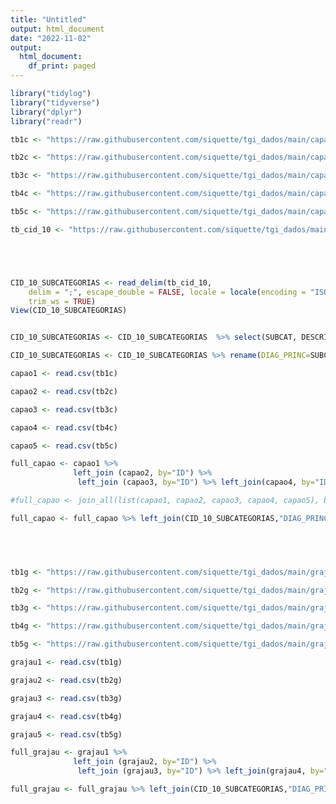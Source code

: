 ---
title: "Untitled"
output: html_document
date: "2022-11-02"
output:
  html_document:
    df_print: paged
---

```{r}



library("tidylog")
library("tidyverse")
library("dplyr")
library("readr")

```

```{r}

tb1c <- "https://raw.githubusercontent.com/siquette/tgi_dados/main/capao/todas%20idades/2013.csv"

tb2c <- "https://raw.githubusercontent.com/siquette/tgi_dados/main/capao/todas%20idades/2014.csv"

tb3c <- "https://raw.githubusercontent.com/siquette/tgi_dados/main/capao/todas%20idades/2015.csv"

tb4c <- "https://raw.githubusercontent.com/siquette/tgi_dados/main/capao/todas%20idades/2016.csv"

tb5c <- "https://raw.githubusercontent.com/siquette/tgi_dados/main/capao/todas%20idades/2017.csv"

tb_cid_10 <- "https://raw.githubusercontent.com/siquette/tgi_dados/main/CID-10-SUBCATEGORIAS.CSV"






```
```{r}

CID_10_SUBCATEGORIAS <- read_delim(tb_cid_10, 
    delim = ";", escape_double = FALSE, locale = locale(encoding = "ISO-8859-1"), 
    trim_ws = TRUE)
View(CID_10_SUBCATEGORIAS)


CID_10_SUBCATEGORIAS <- CID_10_SUBCATEGORIAS  %>% select(SUBCAT, DESCRICAO)

CID_10_SUBCATEGORIAS <- CID_10_SUBCATEGORIAS %>% rename(DIAG_PRINC=SUBCAT)

```

```{r}
capao1 <- read.csv(tb1c)

capao2 <- read.csv(tb2c)

capao3 <- read.csv(tb3c)

capao4 <- read.csv(tb4c)

capao5 <- read.csv(tb5c)

full_capao <- capao1 %>%
              left_join (capao2, by="ID") %>%
               left_join (capao3, by="ID") %>% left_join(capao4, by="ID") %>% left_join(capao5, by="ID")

#full_capao <- join_all(list(capao1, capao2, capao3, capao4, capao5), by='ID', type='left')

full_capao <- full_capao %>% left_join(CID_10_SUBCATEGORIAS,"DIAG_PRINC")



 
```
```{r}
tb1g <- "https://raw.githubusercontent.com/siquette/tgi_dados/main/graju/todas_idades/2013.csv"

tb2g <- "https://raw.githubusercontent.com/siquette/tgi_dados/main/graju/todas_idades/2014.csv"

tb3g <- "https://raw.githubusercontent.com/siquette/tgi_dados/main/graju/todas_idades/2015.csv"

tb4g <- "https://raw.githubusercontent.com/siquette/tgi_dados/main/graju/todas_idades/2016.csv"

tb5g <- "https://raw.githubusercontent.com/siquette/tgi_dados/main/graju/todas_idades/2017.csv"

grajau1 <- read.csv(tb1g)

grajau2 <- read.csv(tb2g)

grajau3 <- read.csv(tb3g)

grajau4 <- read.csv(tb4g)

grajau5 <- read.csv(tb5g)

full_grajau <- grajau1 %>%
              left_join (grajau2, by="ID") %>%
               left_join (grajau3, by="ID") %>% left_join(grajau4, by="ID") %>% left_join(grajau5, by="ID")

full_grajau <- full_grajau %>% left_join(CID_10_SUBCATEGORIAS,"DIAG_PRINC")

```


